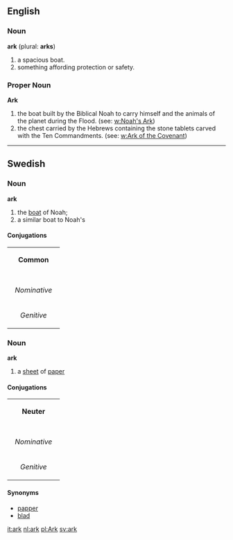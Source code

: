 ==English==
===Noun===
'''ark''' (plural: '''arks''')
# a spacious boat.
# something affording protection or safety.

===Proper Noun===
'''Ark'''
# the boat built by the Biblical Noah to carry himself and the animals of the planet during the Flood. (see: [[w:Noah's Ark]])
# the chest carried by the Hebrews  containing the stone tablets carved with the Ten Commandments. (see: [[w:Ark of the Covenant]])

----
==Swedish==
===Noun===
'''ark'''
#the [[boat]] of Noah;
#a similar boat to Noah's
====Conjugations====
{| border=1 cellspacing=0 
| bgcolor=#FFFFF0 colspan=5 align=center | '''Common''' 
|- 
|- bgcolor=#FFFFF0 align=center 
! rowspan=2 | 
| colspan=2 width=105 | ''Singular'' 
| colspan=2 | ''Plural'' 
|- bgcolor=#FFFFF0 align=center 
| width=105 | ''Indefinite'' 
| width=105 | ''Definite'' 
| width=105 | ''Indefinite'' 
|  width=105 | ''Definite'' 
|- align=center 
| width=105 bgcolor=#FFFFF0 | ''Nominative'' 
| [[ark]] 
| [[arken]] 
| [[arkar]] 
| [[arkarna]] 
|- align=center 
| width=105 bgcolor=#FFFFF0 | ''Genitive'' 
| [[arks]] 
| [[arkens]] 
| [[arkars]] 
| [[arkarnas]]
|} 
===Noun===
'''ark'''
#a [[sheet]] of [[paper]]
====Conjugations====
{| border=1 cellspacing=0 
| bgcolor=#FFFFF0 colspan=5 align=center | '''Neuter''' 
|- 
|- bgcolor=#FFFFF0 align=center 
! rowspan=2 | 
| colspan=2 width=105 | ''Singular'' 
| colspan=2 | ''Plural'' 
|- bgcolor=#FFFFF0 align=center 
| width=105 | ''Indefinite'' 
| width=105 | ''Definite'' 
| width=105 | ''Indefinite'' 
|  width=105 | ''Definite'' 
|- align=center 
| width=105 bgcolor=#FFFFF0 | ''Nominative'' 
| [[ark]] 
| [[arket]] 
| [[ark]] 
| [[arken]] 
|- align=center 
| width=105 bgcolor=#FFFFF0 | ''Genitive'' 
| [[arks]] 
| [[arkets]] 
| [[arks]] 
| [[arkens]] 
|} 
====Synonyms====
*[[papper]]
*[[blad]]
[[it:ark]]
[[nl:ark]]
[[pl:Ark]]
[[sv:ark]]